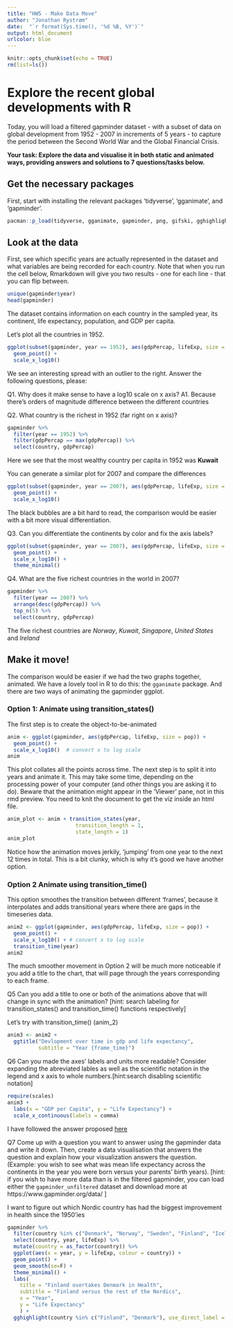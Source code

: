 ```yaml
---
title: "HW5 - Make Data Move"
author: "Jonathan Rystrøm"
date:  "`r format(Sys.time(), '%d %B, %Y')`"
output: html_document
urlcolor: blue
---
```


```r
knitr::opts_chunk$set(echo = TRUE)
rm(list=ls())
```

#  Explore the recent global developments with R
Today, you will load a filtered gapminder dataset -  with a subset of data on global development from 1952 - 2007 in increments of 5 years - to capture the period between the Second World War and the Global Financial Crisis. 

**Your task: Explore the data and visualise it in both static and animated ways, providing answers and solutions to 7 questions/tasks below.**

## Get the necessary packages
First, start with installing the relevant packages 'tidyverse', 'gganimate', and 'gapminder'.

```r
pacman::p_load(tidyverse, gganimate, gapminder, png, gifski, gghighlight)
```

## Look at the data
First, see which specific years are actually represented in the dataset and what variables are being recorded for each country. Note that when you run the cell below, Rmarkdown will give you two results - one for each line - that you can flip between.
```r
unique(gapminder$year)
head(gapminder)
```
The dataset contains information on each country in the sampled year, its continent, life expectancy, population, and GDP per capita.

Let's plot all the countries in 1952.
```r
ggplot(subset(gapminder, year == 1952), aes(gdpPercap, lifeExp, size = pop)) +
  geom_point() +
  scale_x_log10() 
```
We see an interesting spread with an outlier to the right. Answer the following questions, please:

Q1. Why does it make sense to have a log10 scale on x axis?
A1. Because there's orders of magnitude difference between the different countries

Q2. What country is the richest in 1952 (far right on x axis)? 
```r
gapminder %>% 
  filter(year == 1952) %>% 
  filter(gdpPercap == max(gdpPercap)) %>% 
  select(country, gdpPercap)
```
 Here we see that the most wealthy country per capita in 1952 was **Kuwait**

You can generate a similar plot for 2007 and compare the differences
```r
ggplot(subset(gapminder, year == 2007), aes(gdpPercap, lifeExp, size = pop)) +
  geom_point() +
  scale_x_log10() 
```
The black bubbles are a bit hard to read, the comparison would be easier with a bit more visual differentiation.

Q3. Can you differentiate the continents by color and fix the axis labels?

```r
ggplot(subset(gapminder, year == 2007), aes(gdpPercap, lifeExp, size = pop, colour = continent)) +
  geom_point() +
  scale_x_log10() + 
  theme_minimal()
```

Q4. What are the five richest countries in the world in 2007?
```r
gapminder %>% 
  filter(year == 2007) %>% 
  arrange(desc(gdpPercap)) %>%
  top_n(5) %>% 
  select(country, gdpPercap)
```

The five richest countries are *Norway*, *Kuwait*, *Singapore*, *United States* and *Ireland*

##  Make it move!

The comparison would be easier if we had the two graphs together, animated. We have a lovely tool in R to do this: the `gganimate` package. And there are two ways of animating the gapminder ggplot.

### Option 1: Animate using transition_states() 

The first step is to create the object-to-be-animated
```r
anim <- ggplot(gapminder, aes(gdpPercap, lifeExp, size = pop)) +
  geom_point() +
  scale_x_log10()  # convert x to log scale
anim
```

This plot collates all the points across time. The next step is to split it into years and animate it. This may take some time, depending on the processing power of your computer (and other things you are asking it to do). Beware that the animation might appear in the 'Viewer' pane, not in this rmd preview. You need to knit the document to get the viz inside an html file.

```r
anim_plot <- anim + transition_states(year, 
                      transition_length = 1,
                      state_length = 1)
anim_plot
```
Notice how the animation moves jerkily, 'jumping' from one year to the next 12 times in total. This is a bit clunky, which is why it's good we have another option. 


### Option 2 Animate using transition_time()
This option smoothes the transition between different 'frames', because it interpolates and adds transitional years where there are gaps in the timeseries data.

```r
anim2 <- ggplot(gapminder, aes(gdpPercap, lifeExp, size = pop)) +
  geom_point() +
  scale_x_log10() + # convert x to log scale
  transition_time(year)
anim2
```

The much smoother movement in Option 2 will be much more noticeable if you add a title to the chart, that will page through the years corresponding to each frame.


Q5 Can you add a title to one or both of the animations above that will change 
 in sync with the animation? [hint: search labeling for transition_states() and transition_time() functions respectively]

Let's try with transition_time() (anim_2)
```r
anim3 <- anim2 + 
  ggtitle("Devlopment over time in gdp and life expectancy",
          subtitle = "Year {frame_time}")
```


Q6 Can you made the axes' labels and units more readable? Consider expanding the abreviated lables as well as the scientific notation in the legend and x axis to whole numbers.[hint:search disabling scientific notation]

```r
require(scales)
anim3 + 
  labs(x = "GDP per Capita", y = "Life Expectancy") + 
  scale_x_continuous(labels = comma)
```
I have followed the answer proposed [here](https://stackoverflow.com/a/14564102)

Q7 Come up with a question you want to answer using the gapminder data and write it down. Then, create a data visualisation that answers the question and explain how your visualization answers the question. (Example: you wish to see what was mean life expectancy across the continents in the year you were born versus your parents' birth years). [hint: if you wish to have more data than is in the filtered gapminder, you can load either the `gapminder_unfiltered` dataset and download more at https://www.gapminder.org/data/ ]

I want to figure out which Nordic country has had the biggest improvement in health since the 1950'ies 
```r
gapminder %>% 
  filter(country %in% c("Denmark", "Norway", "Sweden", "Finland", "Iceland")) %>% 
  select(country, year, lifeExp) %>%  
  mutate(country = as_factor(country)) %>% 
  ggplot(aes(x = year, y = lifeExp, colour = country)) + 
  geom_point() + 
  geom_smooth(se=F) + 
  theme_minimal() + 
  labs(
    title = "Finland overtakes Denmark in Health",
    subtitle = "Finland versus the rest of the Nordics",
    x = "Year", 
    y = "Life Expectancy"
    ) + 
  gghighlight(country %in% c("Finland", "Denmark"), use_direct_label = FALSE)
```


